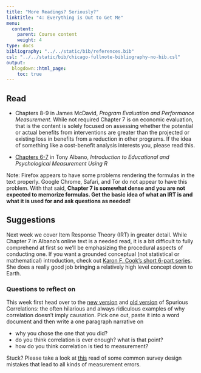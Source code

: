 ```yaml
---
title: "More Readings? Seriously?"
linktitle: "4: Everything is Out to Get Me"
menu:
  content:
    parent: Course content
    weight: 4
type: docs
bibliography: "../../static/bib/references.bib"
csl: "../../static/bib/chicago-fullnote-bibliography-no-bib.csl"
output:
  blogdown::html_page:
    toc: true
---
```


## Read

- <i class="fas fa-book"></i> Chapters 8-9 in James McDavid, *Program Evaluation and Performance Measurement*. While not required Chapter 7 is on economic evaluation, that is the content is solely focused on assessing whether the potential or actual benefits from interventions are greater than the projected or existing loss in benefits from a reduction in other programs. If the idea of something like a cost-benefit analysis interests you, please read this.

- <i class="fas fa-book"></i> [Chapters 6-7](https://www.thetaminusb.com/intro-measurement-r/itemanalysis.html){target="_blank"} in Tony Albano, *Introduction to Educational and Psychological Measurement Using R* 

Note: Firefox appears to have some problems rendering the formulas in the text properly. Google Chrome, Safari, and Tor do not appear to have this problem. With that said, **Chapter 7 is somewhat dense and you are not expected to memorize formulas. Get the basic idea of what an IRT is and what it is used for and ask questions as needed!**

## Suggestions

Next week we cover Item Response Theory (IRT) in greater detail. While Chapter 7 in Albano's online text is a needed read, it is a bit difficult to fully comprehend at first so we'll be emphasizing  the procedural aspects of conducting one. If you want a grounded conceptual (not statistical or mathematical) introduction, check out [Karon F. Cook's short 6-part series](https://www.youtube.com/playlist?list=PLJNUIJnElUzDmrIPunMyF3tTvIHb65wNb){target="_blank"}. She does a really good job bringing a relatively high level concept down to Earth.

### Questions to reflect on

This week first head over to the [new version](https://www.tylervigen.com/spurious-correlations){target="_blank"} and [old version](https://tylervigen.com/old-version.html){target="_blank"} of Spurious Correlations: the often hilarious and always ridiculous examples of why correlation doesn’t imply causation. Pick one out, paste it into a word document and then write a one paragraph narrative on

- why you chose the one that you did?
- do you think correlation is ever enough? what is that point?
- how do you think correlation is tied to measurement?

Stuck? Please take a look at [this](/handouts/bad_survey.pdf){target="_blank"} read of some common survey design mistakes that lead to all kinds of measurement errors.